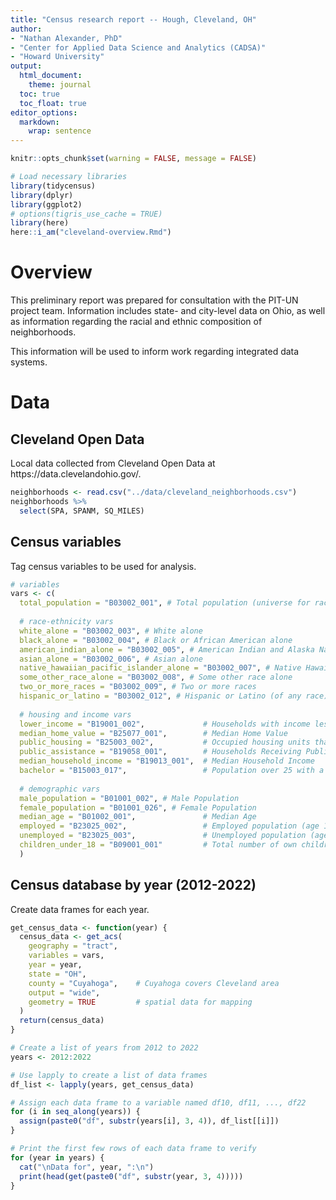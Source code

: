 ```yaml
---
title: "Census research report -- Hough, Cleveland, OH"
author: 
- "Nathan Alexander, PhD"
- "Center for Applied Data Science and Analytics (CADSA)"
- "Howard University"
output: 
  html_document:
    theme: journal
  toc: true
  toc_float: true
editor_options: 
  markdown: 
    wrap: sentence
---
```


```r
knitr::opts_chunk$set(warning = FALSE, message = FALSE)
```

```r
# Load necessary libraries
library(tidycensus)
library(dplyr)
library(ggplot2)
# options(tigris_use_cache = TRUE)
library(here)
here::i_am("cleveland-overview.Rmd")
```

# Overview

This preliminary report was prepared for consultation with the PIT-UN project team. Information includes state- and city-level data on Ohio, as well as information regarding the racial and ethnic composition of neighborhoods. 

This information will be used to inform work regarding integrated data systems.

# Data

## Cleveland Open Data

Local data collected from Cleveland Open Data at https://data.clevelandohio.gov/.

```r
neighborhoods <- read.csv("../data/cleveland_neighborhoods.csv")
neighborhoods %>% 
  select(SPA, SPANM, SQ_MILES)
```

## Census variables

Tag census variables to be used for analysis.

```r
# variables
vars <- c(
  total_population = "B03002_001", # Total population (universe for race/ethnicity)
  
  # race-ethnicity vars
  white_alone = "B03002_003", # White alone
  black_alone = "B03002_004", # Black or African American alone
  american_indian_alone = "B03002_005", # American Indian and Alaska Native alone
  asian_alone = "B03002_006", # Asian alone
  native_hawaiian_pacific_islander_alone = "B03002_007", # Native Hawaiian and Other Pacific Islander alone
  some_other_race_alone = "B03002_008", # Some other race alone
  two_or_more_races = "B03002_009", # Two or more races
  hispanic_or_latino = "B03002_012", # Hispanic or Latino (of any race)
  
  # housing and income vars
  lower_income = "B19001_002",             # Households with income less than $10,000
  median_home_value = "B25077_001",        # Median Home Value
  public_housing = "B25003_002",           # Occupied housing units that are renter-occupied and subsidized
  public_assistance = "B19058_001",        # Households Receiving Public Assistance
  median_household_income = "B19013_001",  # Median Household Income
  bachelor = "B15003_017",                 # Population over 25 with a Bachelor's degree or higher
  
  # demographic vars
  male_population = "B01001_002", # Male Population
  female_population = "B01001_026", # Female Population
  median_age = "B01002_001",               # Median Age
  employed = "B23025_002",                 # Employed population (age 16+)
  unemployed = "B23025_003",               # Unemployed population (age 16+)
  children_under_18 = "B09001_001"         # Total number of own children under 18 years
  )
```

## Census database by year (2012-2022)

Create data frames for each year.

```r
get_census_data <- function(year) {
  census_data <- get_acs(
    geography = "tract",
    variables = vars,
    year = year,
    state = "OH",
    county = "Cuyahoga",    # Cuyahoga covers Cleveland area
    output = "wide",
    geometry = TRUE         # spatial data for mapping
  )
  return(census_data)
} 
```

```r

# Create a list of years from 2012 to 2022
years <- 2012:2022

# Use lapply to create a list of data frames
df_list <- lapply(years, get_census_data)

# Assign each data frame to a variable named df10, df11, ..., df22
for (i in seq_along(years)) {
  assign(paste0("df", substr(years[i], 3, 4)), df_list[[i]])
}

# Print the first few rows of each data frame to verify
for (year in years) {
  cat("\nData for", year, ":\n")
  print(head(get(paste0("df", substr(year, 3, 4)))))
}

```